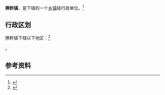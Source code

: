 {{中国乡级行政区|52/23/01/103/000}}

'''捧鲊镇'''，是{{PRC admin/fullname|52/23/01/103/000|3}}下辖的一个[[乡镇|乡镇]]级行政单位。<ref>{{PRC admin/ref sgc|{{PRC admin/parent|52/23/01/103/000}}}}</ref>

== 行政区划 ==

捧鲊镇下辖以下地区：<ref>{{PRC admin/ref sgc|52/23/01/103/000}}</ref>

{{PRC admin/children|52/23/01/103/000}}。

== 参考资料 ==

{{reflist}}

{{行政区划小作品}}
{{PRC admin/navcat|52/23/01/103/000}}